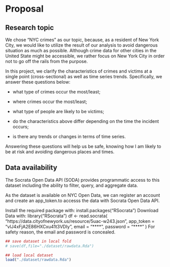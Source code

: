 # Proposal

## Research topic

We chose "NYC crimes" as our topic, because, as a resident of New York City, we would like to utilize the result of our analysis to avoid dangerous situation as much as possible. Although crime data for other cities in the United State might be accessible, we rather focus on New York City in order not to go off the rails from the purpose.

In this project, we clarify the characteristics of crimes and victims at a single point (cross-sectional) as well as time series trends. Specifically, we answer these questions below:

-   what type of crimes occur the most/least;

-   where crimes occur the most/least;

-   what type of people are likely to be victims;

-   do the characteristics above differ depending on the time the incident occurs;

-   is there any trends or changes in terms of time series.

Answering these questions will help us be safe, knowing how I am likely to be at risk and avoiding dangerous places and times. 

## Data availability

The Socrata Open Data API (SODA) provides programmatic access to this dataset including the ability to filter, query, and aggregate data.

As the dataset is available on NYC Open Data, we can register an account and create an app_token.to accesss the data with Socrata Open Data API.

Install the required package with:
install.packages("RSocrata")
Download Data with:
library("RSocrata")
df <- read.socrata(
  "https://data.cityofnewyork.us/resource/5uac-w243.json",
  app_token = "vIJ4xFjA2E86HXCxu41t3VDIy",
  email     = "****",
  password  = "****"
)
For safety reason, the email and password is concealed.


```r
## save dataset in local fold
# save(df,file="./dataset/rawdata.Rda")

## load local dataset
load("./dataset/rawdata.Rda")
```
